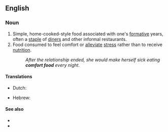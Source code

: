 ==English==
{{wikipedia}}

===Noun===
{{en-noun|~}}

# Simple, home-cooked-style food associated with one's [[formative]] years, often a [[staple]] of [[diner]]s and other informal restaurants.
# Food consumed to feel comfort or [[alleviate]] [[stress]] rather than to receive [[nutrition]].
#: ''After the relationship ended, she would make herself sick eating '''comfort food''' every night.''

====Translations====
{{trans-top|simple, home-cooked-style food associated with one's [[formative]] years}}
{{trans-mid}}
{{trans-bottom}}

{{trans-top|food consumed to feel comfort}}
* Dutch: {{t+|nl|troosteten|n}}
{{trans-mid}}
* Hebrew: {{t|he|אוכל מנחם|m|tr=okhél m'nakhém|alt=אוכל מנחם \ אֹכֶל מְנַחֵם}}
{{trans-bottom}}

====See also====
* {{l|en|meat and potatoes}}
* {{l|en|soul food}}